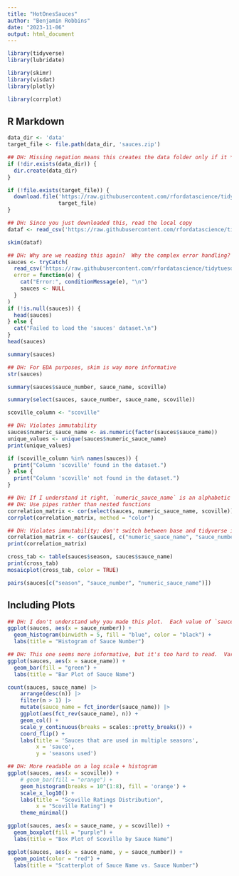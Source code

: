 ```yaml
---
title: "HotOnesSauces"
author: "Benjamin Robbins"
date: "2023-11-06"
output: html_document
---
```


```r
library(tidyverse)
library(lubridate)

library(skimr)
library(visdat)
library(plotly)

library(corrplot)
```

## R Markdown

<!-- DH: Why is this a subsection, rather than a section?  Why is it titled "R Markdown"? -->

```r
data_dir <- 'data'
target_file <- file.path(data_dir, 'sauces.zip')

## DH: Missing negation means this creates the data folder only if it *already* exists
if (!dir.exists(data_dir)) {
  dir.create(data_dir)
}

if (!file.exists(target_file)) {
  download.file('https://raw.githubusercontent.com/rfordatascience/tidytuesday/master/data/2023/2023-08-08/sauces.csv',
                target_file)
}
```

```r
## DH: Since you just downloaded this, read the local copy
dataf <- read_csv('https://raw.githubusercontent.com/rfordatascience/tidytuesday/master/data/2023/2023-08-08/sauces.csv')
```

<!-- DH: What is this dataset?  Why are we looking at it?  What do we expect to find? -->

```r
skim(dataf)
```

<!-- DH: Anything notable here? -->

```r
## DH: Why are we reading this again?  Why the complex error handling? 
sauces <- tryCatch(
  read_csv('https://raw.githubusercontent.com/rfordatascience/tidytuesday/master/data/2023/2023-08-08/sauces.csv'),
  error = function(e) {
    cat("Error:", conditionMessage(e), "\n")
    sauces <- NULL
  }
)
if (!is.null(sauces)) {
  head(sauces)
} else {
  cat("Failed to load the 'sauces' dataset.\n")
}
head(sauces)
```

```r
summary(sauces)
```

```r
## DH: For EDA purposes, skim is way more informative
str(sauces)
```

```r
summary(sauces$sauce_number, sauce_name, scoville)
```

```r
summary(select(sauces, sauce_number, sauce_name, scoville))
```

```r
scoville_column <- "scoville"
```

```r
## DH: Violates immutability
sauces$numeric_sauce_name <- as.numeric(factor(sauces$sauce_name))
unique_values <- unique(sauces$numeric_sauce_name)
print(unique_values)
```

```r
if (scoville_column %in% names(sauces)) {
  print("Column 'scoville' found in the dataset.")
} else {
  print("Column 'scoville' not found in the dataset.")
}
```

<!-- DH: At this point, it seems like you skip most of Peng and Matsui's checklist, jumping down to "try the easy solution first" -->

```r
## DH: If I understand it right, `numeric_sauce_name` is an alphabetic ranking of sauces.  Why would we expect this to be correlated with Scoville rating? 
## DH: Use pipes rather than nested functions
correlation_matrix <- cor(select(sauces, numeric_sauce_name, scoville))
corrplot(correlation_matrix, method = "color")
```

```r
## DH: Violates immutability; don't switch between base and tidyverse idioms
correlation_matrix <- cor(sauces[, c("numeric_sauce_name", "sauce_number")])
print(correlation_matrix)
```

```r
cross_tab <- table(sauces$season, sauces$sauce_name)
print(cross_tab)
mosaicplot(cross_tab, color = TRUE)
```

<!-- DH: Either this is not a standard plot or something's gone wrong.  Give your reader/code reviewer some guidance on how to interpret it. Specifically, anything notable here? -->

```r
pairs(sauces[c("season", "sauce_number", "numeric_sauce_name")])
```

## Including Plots

<!-- DH: I don't understand what the section title means.  Why's it a subsection? -->

```r
## DH: I don't understand why you made this plot.  Each value of `sauce_number` occurs 21 times, once per season. 
ggplot(sauces, aes(x = sauce_number)) +
  geom_histogram(binwidth = 5, fill = "blue", color = "black") +
  labs(title = "Histogram of Sauce Number")
```

```r
## DH: This one seems more informative, but it's too hard to read.  Variation below
ggplot(sauces, aes(x = sauce_name)) +
  geom_bar(fill = "green") +
  labs(title = "Bar Plot of Sauce Name")
```

```r
count(sauces, sauce_name) |> 
    arrange(desc(n)) |> 
    filter(n > 1) |> 
    mutate(sauce_name = fct_inorder(sauce_name)) |> 
    ggplot(aes(fct_rev(sauce_name), n)) +
    geom_col() +
    scale_y_continuous(breaks = scales::pretty_breaks()) +
    coord_flip() +
    labs(title = 'Sauces that are used in multiple seasons', 
         x = 'sauce', 
         y = 'seasons used')
```

<!-- DH: Anything notable here? -->

```r
## DH: More readable on a log scale + histogram
ggplot(sauces, aes(x = scoville)) +
    # geom_bar(fill = "orange") +
    geom_histogram(breaks = 10^(1:8), fill = 'orange') +
    scale_x_log10() +
    labs(title = "Scoville Ratings Distribution", 
         x = "Scoville Rating") +
    theme_minimal()
```

```r
ggplot(sauces, aes(x = sauce_name, y = scoville)) +
  geom_boxplot(fill = "purple") +
  labs(title = "Box Plot of Scoville by Sauce Name")
```

<!-- DH: Anything notable here? -->

```r
ggplot(sauces, aes(x = sauce_name, y = sauce_number)) +
  geom_point(color = "red") +
  labs(title = "Scatterplot of Sauce Name vs. Sauce Number")
```

<!-- DH: Anything notable here? -->
